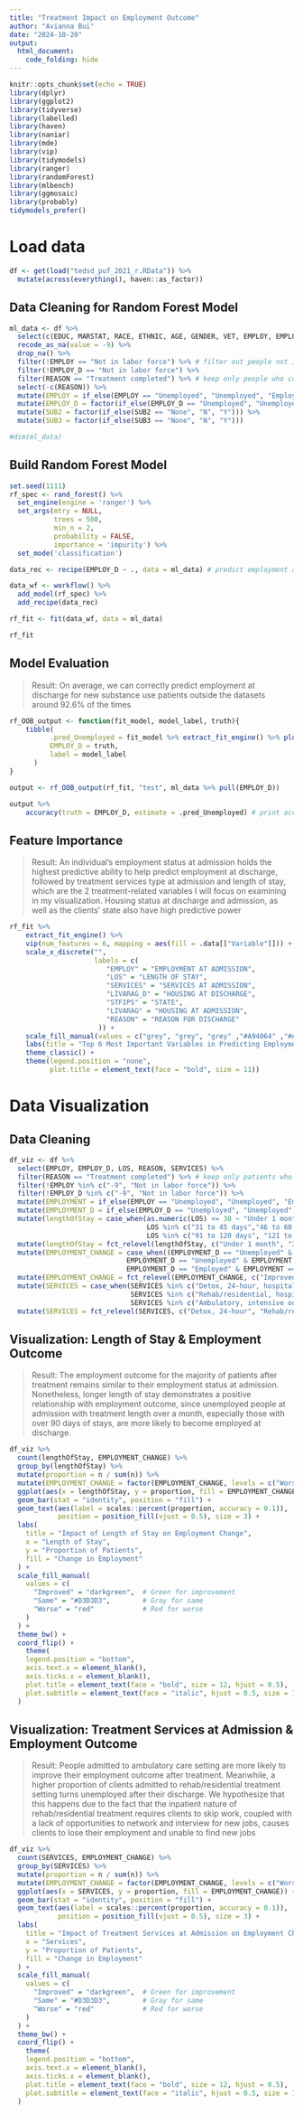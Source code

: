 ---
title: "Treatment Impact on Employment Outcome"
author: "Avianna Bui"
date: "2024-10-20"
output: 
  html_document:
    code_folding: hide
---

```{r setup, include=FALSE, message = F, warning=F}
knitr::opts_chunk$set(echo = TRUE)
library(dplyr)
library(ggplot2)
library(tidyverse)
library(labelled)
library(haven)
library(naniar)
library(mde)
library(vip)
library(tidymodels)
library(ranger)
library(randomForest)
library(mlbench)
library(ggmosaic)
library(probably)
tidymodels_prefer()
```

# Load data

```{r}
df <- get(load("tedsd_puf_2021_r.RData")) %>%
  mutate(across(everything(), haven::as_factor))
```

## Data Cleaning for Random Forest Model

```{r, message = F, warning=F}
ml_data <- df %>%
  select(c(EDUC, MARSTAT, RACE, ETHNIC, AGE, GENDER, VET, EMPLOY, EMPLOY_D, LIVARAG_D, LIVARAG, FREQ1_D, FREQ1, FRSTUSE1, PSOURCE, DSMCRIT, STFIPS, PSYPROB, HLTHINS, NOPRIOR, ARRESTS_D, LOS, SERVICES, SUB1, SUB2, SUB3, FREQ_ATND_SELF_HELP_D, METHUSE, REASON)) %>%
  recode_as_na(value = -9) %>%
  drop_na() %>%
  filter(!EMPLOY == "Not in labor force") %>% # filter out people not in labor force
  filter(!EMPLOY_D == "Not in labor force") %>% 
  filter(REASON == "Treatment completed") %>% # keep only people who completed treatment
  select(-c(REASON)) %>%
  mutate(EMPLOY = if_else(EMPLOY == "Unemployed", "Unemployed", "Employed")) %>%
  mutate(EMPLOY_D = factor(if_else(EMPLOY_D == "Unemployed", "Unemployed", "Employed"))) %>%
  mutate(SUB2 = factor(if_else(SUB2 == "None", "N", "Y"))) %>%
  mutate(SUB3 = factor(if_else(SUB3 == "None", "N", "Y")))

#dim(ml_data)
```

## Build Random Forest Model

```{r}
set.seed(1111)
rf_spec <- rand_forest() %>%
  set_engine(engine = 'ranger') %>% 
  set_args(mtry = NULL, 
           trees = 500, 
           min_n = 2,
           probability = FALSE, 
           importance = 'impurity') %>% 
  set_mode('classification') 

data_rec <- recipe(EMPLOY_D ~ ., data = ml_data) # predict employment at discharge

data_wf <- workflow() %>%
  add_model(rf_spec) %>%
  add_recipe(data_rec)

rf_fit <- fit(data_wf, data = ml_data)

rf_fit
```

## Model Evaluation

> Result: On average, we can correctly predict employment at discharge for new substance use patients outside the datasets around 92.6% of the times

```{r}
rf_OOB_output <- function(fit_model, model_label, truth){
    tibble(
          .pred_Unemployed = fit_model %>% extract_fit_engine() %>% pluck('predictions'), #OOB predictions
          EMPLOY_D = truth,
          label = model_label
      )
}

output <- rf_OOB_output(rf_fit, "test", ml_data %>% pull(EMPLOY_D))

output %>% 
    accuracy(truth = EMPLOY_D, estimate = .pred_Unemployed) # print accuracy
```

## Feature Importance

> Result: An individual's employment status at admission holds the highest predictive ability to help predict employment at discharge, followed by treatment services type at admission and length of stay, which are the 2 treatment-related variables I will focus on examining in my visualization. Housing status at discharge and admission, as well as the clients' state also have high predictive power

```{r}
rf_fit %>% 
    extract_fit_engine() %>% 
    vip(num_features = 6, mapping = aes(fill = .data[["Variable"]])) +
    scale_x_discrete("",
                     labels = c(
                        "EMPLOY" = "EMPLOYMENT AT ADMISSION",
                        "LOS" = "LENGTH OF STAY",
                        "SERVICES" = "SERVICES AT ADMISSION",
                        "LIVARAG_D" = "HOUSING AT DISCHARGE",
                        "STFIPS" = "STATE",
                        "LIVARAG" = "HOUSING AT ADMISSION",
                        "REASON" = "REASON FOR DISCHARGE"
                      )) +
    scale_fill_manual(values = c("grey", "grey", "grey" ,"#A94064" ,"#A94064" ,"grey" )) +
    labs(title = "Top 6 Most Important Variables in Predicting Employment at Discharge") +
    theme_classic() +
    theme(legend.position = "none",
          plot.title = element_text(face = "bold", size = 11))
```


# Data Visualization

## Data Cleaning
```{r, warning = F, message = F}
df_viz <- df %>%
  select(EMPLOY, EMPLOY_D, LOS, REASON, SERVICES) %>%
  filter(REASON == "Treatment completed") %>% # keep only patients who completed treatment
  filter(!EMPLOY %in% c("-9", "Not in labor force")) %>%
  filter(!EMPLOY_D %in% c("-9", "Not in labor force")) %>%
  mutate(EMPLOYMENT = if_else(EMPLOY == "Unemployed", "Unemployed", "Employed")) %>%
  mutate(EMPLOYMENT_D = if_else(EMPLOY_D == "Unemployed", "Unemployed", "Employed")) %>%
  mutate(lengthOfStay = case_when(as.numeric(LOS) <= 30 ~ "Under 1 month",
                                  LOS %in% c("31 to 45 days","46 to 60 days","61 to 90 days") ~ "30-90 days",
                                  LOS %in% c("91 to 120 days", "121 to 180 days", "181 to 365 days", "More than a year") ~ "Over 90 days")) %>%
  mutate(lengthOfStay = fct_relevel(lengthOfStay, c("Under 1 month", "30-90 days", "Over 90 days"))) %>%
  mutate(EMPLOYMENT_CHANGE = case_when((EMPLOYMENT_D == "Unemployed" & EMPLOYMENT == "Unemployed") |  (EMPLOYMENT_D == "Employed" & EMPLOYMENT == "Employed") ~ "Same",
                             EMPLOYMENT_D == "Unemployed" & EMPLOYMENT == "Employed" ~ "Worse",
                             EMPLOYMENT_D == "Employed" & EMPLOYMENT == "Unemployed" ~ "Improved")) %>%
  mutate(EMPLOYMENT_CHANGE = fct_relevel(EMPLOYMENT_CHANGE, c("Improved", "Same", "Worse"))) %>%
  mutate(SERVICES = case_when(SERVICES %in% c("Detox, 24-hour, hospital inpatient", "Detox, 24-hour, free-standing residential") ~ "Detox, 24-hour",
                              SERVICES %in% c("Rehab/residential, hospital (non-detox)", "Rehab/residential, short term (30 days or fewer)", "Rehab/residential, long term (more than 30 days)") ~ "Rehab/residential", 
                              SERVICES %in% c("Ambulatory, intensive outpatient", "Ambulatory, non-intensive outpatient", "Ambulatory, detoxification") ~ "Ambulatory")) %>%
  mutate(SERVICES = fct_relevel(SERVICES, c("Detox, 24-hour", "Rehab/residential", "Ambulatory")))
```

## Visualization: Length of Stay & Employment Outcome

> Result: The employment outcome for the majority of patients after treatment remains similar to their employment status at admission. Nonetheless, longer length of stay demonstrates a positive relationship with employment outcome, since unemployed people at admission with treatment length over a month, especially those with over 90 days of stays, are more likely to become employed at discharge.  

```{r}
df_viz %>%
  count(lengthOfStay, EMPLOYMENT_CHANGE) %>%
  group_by(lengthOfStay) %>%
  mutate(proportion = n / sum(n)) %>%
  mutate(EMPLOYMENT_CHANGE = factor(EMPLOYMENT_CHANGE, levels = c("Worse", "Same", "Improved"))) %>%
  ggplot(aes(x = lengthOfStay, y = proportion, fill = EMPLOYMENT_CHANGE)) +
  geom_bar(stat = "identity", position = "fill") +
  geom_text(aes(label = scales::percent(proportion, accuracy = 0.1)),
            position = position_fill(vjust = 0.5), size = 3) +
  labs(
    title = "Impact of Length of Stay on Employment Change",
    x = "Length of Stay",
    y = "Proportion of Patients",
    fill = "Change in Employment"
  ) +
  scale_fill_manual(
    values = c(
      "Improved" = "darkgreen",  # Green for improvement
      "Same" = "#D3D3D3",        # Gray for same
      "Worse" = "red"            # Red for worse
    )
  ) +
  theme_bw() +
  coord_flip() +
    theme(
    legend.position = "bottom",
    axis.text.x = element_blank(),
    axis.ticks.x = element_blank(),
    plot.title = element_text(face = "bold", size = 12, hjust = 0.5),
    plot.subtitle = element_text(face = "italic", hjust = 0.5, size = 11)
  )
```

## Visualization: Treatment Services at Admission & Employment Outcome

> Result: People admitted to ambulatory care setting are more likely to improve their employment outcome after treatment. Meanwhile, a higher proportion of clients admitted to rehab/residential treatment setting turns unemployed after their discharge. We hypothesize that this happens due to the fact that the inpatient nature of rehab/residential treatment requires clients to skip work, coupled with a lack of opportunities to network and interview for new jobs, causes clients to lose their employment and unable to find new jobs

```{r warning = F}
df_viz %>%
  count(SERVICES, EMPLOYMENT_CHANGE) %>%
  group_by(SERVICES) %>%
  mutate(proportion = n / sum(n)) %>%
  mutate(EMPLOYMENT_CHANGE = factor(EMPLOYMENT_CHANGE, levels = c("Worse", "Same", "Improved"))) %>%
  ggplot(aes(x = SERVICES, y = proportion, fill = EMPLOYMENT_CHANGE)) +
  geom_bar(stat = "identity", position = "fill") +
  geom_text(aes(label = scales::percent(proportion, accuracy = 0.1)),
            position = position_fill(vjust = 0.5), size = 3) +
  labs(
    title = "Impact of Treatment Services at Admission on Employment Change",
    x = "Services",
    y = "Proportion of Patients",
    fill = "Change in Employment"
  ) +
  scale_fill_manual(
    values = c(
      "Improved" = "darkgreen",  # Green for improvement
      "Same" = "#D3D3D3",        # Gray for same
      "Worse" = "red"            # Red for worse
    )
  ) +
  theme_bw() +
  coord_flip() +
    theme(
    legend.position = "bottom",
    axis.text.x = element_blank(),
    axis.ticks.x = element_blank(),
    plot.title = element_text(face = "bold", size = 12, hjust = 0.5),
    plot.subtitle = element_text(face = "italic", hjust = 0.5, size = 11)
  )
```


